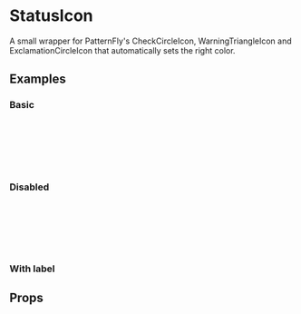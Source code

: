 
<Meta title="Components/StatusIcon" component={StatusIcon} />

# StatusIcon

A small wrapper for PatternFly's CheckCircleIcon,
WarningTriangleIcon and ExclamationCircleIcon that automatically sets the right color.

## Examples

### Basic

<Canvas>
  <Story name="Basic">
    <StatusIcon status={StatusType.Ok} />
    <br />
    <StatusIcon status={StatusType.Warning} />
    <br />
    <StatusIcon status={StatusType.Error} />
    <br />
    <StatusIcon status={StatusType.Info} />
    <br />
    <StatusIcon status={StatusType.Loading} />
    <br />
    <StatusIcon status={StatusType.Unknown} />
  </Story>
</Canvas>

### Disabled

<Canvas>
  <Story name="Disabled">
    <StatusIcon status={StatusType.Ok} isDisabled />
    <br />
    <StatusIcon status={StatusType.Warning} isDisabled />
    <br />
    <StatusIcon status={StatusType.Error} isDisabled />
    <br />
    <StatusIcon status={StatusType.Info} isDisabled />
    <br />
    <StatusIcon status={StatusType.Loading} isDisabled />
    <br />
    <StatusIcon status={StatusType.Unknown} isDisabled />
  </Story>
</Canvas>

### With label

<Canvas>
  <Story name="With label">
    <StatusIcon status={StatusType.Ok} label="Ready" />
    <StatusIcon status={StatusType.Warning} label="Warning" />
    <StatusIcon status={StatusType.Error} label="Error" />
    <StatusIcon status={StatusType.Info} label="Info" />
    <StatusIcon status={StatusType.Loading} label="Loading" />
    <StatusIcon status={StatusType.Unknown} label="Unknown" />
  </Story>
</Canvas>

## Props

<ArgsTable of={StatusIcon} />

<GithubLink path="src/components/StatusIcon/StatusIcon.tsx" />
